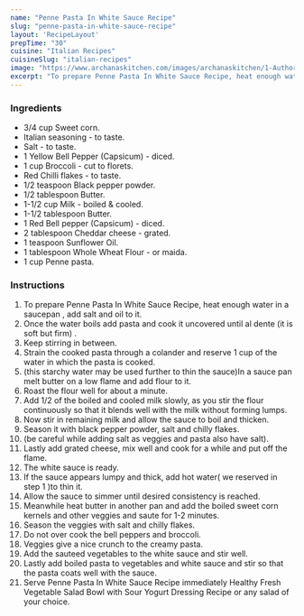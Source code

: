 ---
name: "Penne Pasta In White Sauce Recipe"
slug: "penne-pasta-in-white-sauce-recipe"
layout: 'RecipeLayout'
prepTime: "30"
cuisine: "Italian Recipes"
cuisineSlug: "italian-recipes"
image: "https://www.archanaskitchen.com/images/archanaskitchen/1-Author/poonampagar-gmail.com/Penne_Pasta_In_White_Sauce_recipe_edited.jpg"
excerpt: "To prepare Penne Pasta In White Sauce Recipe, heat enough water in a saucepan , add salt and oil to it"
---

### Ingredients

- 3/4 cup Sweet corn.
- Italian seasoning - to taste.
- Salt - to taste.
- 1 Yellow Bell Pepper (Capsicum) - diced.
- 1 cup Broccoli - cut to florets.
- Red Chilli flakes - to taste.
- 1/2 teaspoon Black pepper powder.
- 1/2 tablespoon Butter.
- 1-1/2 cup Milk - boiled & cooled.
- 1-1/2 tablespoon Butter.
- 1 Red Bell pepper (Capsicum) - diced.
- 2 tablespoon Cheddar cheese - grated.
- 1 teaspoon Sunflower Oil.
- 1 tablespoon Whole Wheat Flour - or maida.
- 1 cup Penne pasta.

### Instructions

1. To prepare Penne Pasta In White Sauce Recipe, heat enough water in a saucepan , add salt and oil to it.
1. Once the water boils add pasta and cook it uncovered until al dente (it is soft but firm) .
1. Keep stirring in between.
1. Strain the cooked pasta through a colander and reserve 1 cup of the water in which the pasta is cooked.
1. (this starchy water may be used further to thin the sauce)In a sauce pan melt butter on a low flame and add flour to it.
1. Roast the flour well for about a minute.
1. Add 1/2 of the boiled and cooled milk slowly, as you stir the flour continuously so that it blends well with the milk without forming lumps.
1. Now stir in remaining milk and allow the sauce to boil and thicken.
1. Season it with black pepper powder, salt and chilly flakes.
1. (be careful while adding salt as veggies and pasta also have salt).
1. Lastly add grated cheese, mix well and cook for a while and put off the flame.
1. The white sauce is ready.
1. If the sauce appears lumpy and thick, add hot water( we reserved in step 1 )to thin it.
1. Allow the sauce to simmer until desired consistency is reached.
1. Meanwhile heat butter in another pan and add the boiled sweet corn kernels and other veggies and saute for 1-2 minutes.
1. Season the veggies with salt and chilly flakes.
1. Do not over cook the bell peppers and broccoli.
1. Veggies give a nice crunch to the creamy pasta.
1. Add the sauteed vegetables to the white sauce and stir well.
1. Lastly add boiled pasta to vegetables and white sauce and stir so that the pasta coats well with the sauce.
1. Serve Penne Pasta In White Sauce Recipe immediately Healthy Fresh Vegetable Salad Bowl with Sour Yogurt Dressing Recipe or any salad of your choice.
